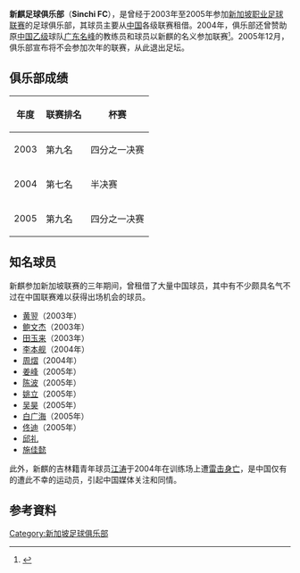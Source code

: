 '''新麒足球俱乐部'''（'''Sinchi FC'''），是曾经于2003年至2005年参加[[新加坡职业足球联赛|新加坡职业足球联赛]]的足球俱乐部，其球员主要从[[中华人民共和国|中国]]各级联赛租借。2004年，俱乐部还曾赞助原[[中国足球乙级联赛|中国乙级]]球队[[广东名峰|广东名峰]]的教练员和球员以新麒的名义参加联赛<small><ref>{{cite news |url=http://news.sports.cn/china/chinao/news/2004-03-12/106698.html |title=新麒命途坎坷：工资纠纷闹到FIFA 又遭雷击事件 |publisher=体坛周报 |deadurl=yes |archiveurl=https://web.archive.org/web/20050111055127/http://news.sports.cn/china/chinao/news/2004-03-12/106698.html |archivedate=2005年1月11日 |df= }}</ref></small>。2005年12月，俱乐部宣布将不会参加次年的联赛，从此退出足坛。

==俱乐部成绩==
{|class="wikitable"
!年度
!联赛排名
!杯赛
|-
|2003||第九名||四分之一决赛
|-
|2004||第七名||半决赛
|-
|2005||第九名||四分之一决赛
|}

==知名球员==
新麒参加新加坡联赛的三年期间，曾租借了大量中国球员，其中有不少颇具名气不过在中国联赛难以获得出场机会的球员。

* [[黄翌|黄翌]]（2003年）
* [[鲍文杰|鲍文杰]]（2003年）
* [[田玉来|田玉来]]（2003年）
* [[李本舰|李本舰]]（2004年）
* [[周熠|周熠]]（2004年）
* [[姜峰|姜峰]]（2005年）
* [[陈波_(足球运动员)|陈波]]（2005年）
* [[姚立|姚立]]（2005年）
* [[吴昊_(足球运动员)|吴昊]]（2005年）
* [[白广海|白广海]]（2005年）
* [[佟迪|佟迪]]（2005年）
* [[邱礼|邱礼]]
* [[施佳懿|施佳懿]]

此外，新麒的吉林籍青年球员[[江涛_(足球运动员)|江涛]]于2004年在训练场上遭[[雷击死亡|雷击身亡]]，是中国仅有的遭此不幸的运动员，引起中国媒体关注和同情。

==参考資料==
<div class="references-small">
<references />
</div>

[[Category:新加坡足球俱乐部|Category:新加坡足球俱乐部]]